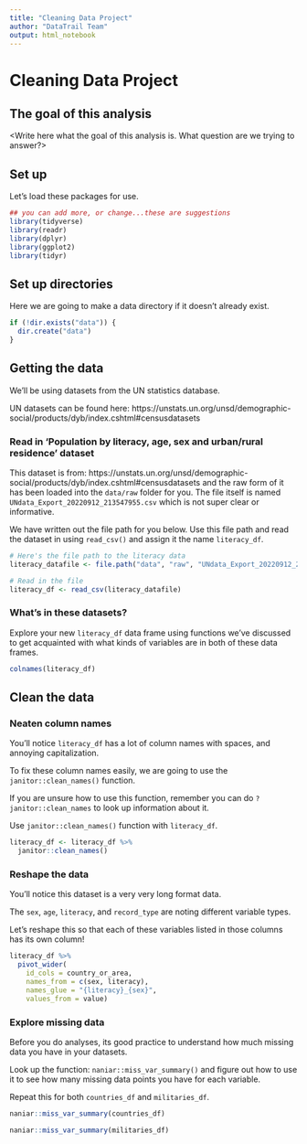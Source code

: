 ```yaml
---
title: "Cleaning Data Project"
author: "DataTrail Team"
output: html_notebook
---
```


# Cleaning Data Project

## The goal of this analysis

<Write here what the goal of this analysis is. What question are we trying to answer?> 

## Set up 

Let's load these packages for use. 

```r
## you can add more, or change...these are suggestions
library(tidyverse)
library(readr)
library(dplyr)
library(ggplot2)
library(tidyr)
```

## Set up directories

Here we are going to make a data directory if it doesn't already exist. 

```r
if (!dir.exists("data")) {
  dir.create("data")
}
```

## Getting the data 

We'll be using datasets from the UN statistics database.

UN datasets can be found here: https://unstats.un.org/unsd/demographic-social/products/dyb/index.cshtml#censusdatasets 

### Read in 'Population by literacy, age, sex and urban/rural residence' dataset

This dataset is from: https://unstats.un.org/unsd/demographic-social/products/dyb/index.cshtml#censusdatasets and the raw form of it has been loaded into the `data/raw` folder for you. The file itself is named `UNdata_Export_20220912_213547955.csv` which is not super clear or informative. 

We have written out the file path for you below. Use this file path and read the dataset in using `read_csv()` and assign it the name `literacy_df`.

```r
# Here's the file path to the literacy data
literacy_datafile <- file.path("data", "raw", "UNdata_Export_20220912_213547955.csv")

# Read in the file
literacy_df <- read_csv(literacy_datafile)
```

### What's in these datasets? 

Explore your new `literacy_df` data frame using functions we've discussed to get acquainted with what kinds of variables are in both of these data frames. 

```r
colnames(literacy_df)
```
## Clean the data 

### Neaten column names 

You'll notice `literacy_df` has a lot of column names with spaces, and annoying capitalization. 

To fix these column names easily, we are going to use the `janitor::clean_names()` function. 

If you are unsure how to use this function, remember you can do `?janitor::clean_names` to look up information about it. 

Use `janitor::clean_names()` function with `literacy_df`. 

```r
literacy_df <- literacy_df %>% 
  janitor::clean_names()
```

### Reshape the data 

You'll notice this dataset is a very very long format data. 

The `sex`, `age`, `literacy`, and `record_type` are noting different variable types. 

Let's reshape this so that each of these variables listed in those columns has its own column!

```r
literacy_df %>% 
  pivot_wider(
    id_cols = country_or_area, 
    names_from = c(sex, literacy),
    names_glue = "{literacy}_{sex}",
    values_from = value)

```


### Explore missing data

Before you do analyses, its good practice to understand how much missing data you have in your datasets. 

Look up the function: `naniar::miss_var_summary()` and figure out how to use it to see how many missing data points you have for each variable.

Repeat this for both `countries_df` and `militaries_df`. 

```r
naniar::miss_var_summary(countries_df)
```

```r
naniar::miss_var_summary(militaries_df)
```

